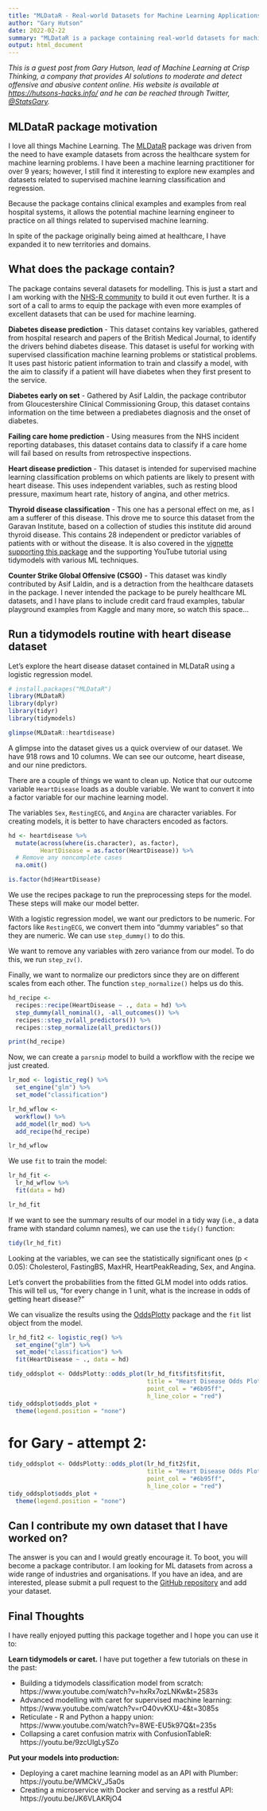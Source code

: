 ```yaml
---
title: "MLDataR - Real-world Datasets for Machine Learning Applications"
author: "Gary Hutson"
date: 2022-02-22
summary: "MLDataR is a package containing real-world datasets for machine learning applications."
output: html_document
---
```


*This is a guest post from Gary Hutson, lead of Machine Learning at Crisp Thinking, a company that provides AI solutions to moderate and detect offensive and abusive content online. His website is available at [https://hutsons-hacks.info/](https://hutsons-hacks.info/) and he can be reached through Twitter, [\@StatsGary](https://twitter.com/StatsGary).*

## MLDataR package motivation

I love all things Machine Learning. The [MLDataR](https://github.com/StatsGary/MLDataR) package was driven from the need to have example datasets from across the healthcare system for machine learning problems. I have been a machine learning practitioner for over 9 years; however, I still find it interesting to explore new examples and datasets related to supervised machine learning classification and regression.

Because the package contains clinical examples and examples from real hospital systems, it allows the potential machine learning engineer to practice on all things related to supervised machine learning. 

In spite of the package originally being aimed at healthcare, I have expanded it to new territories and domains.

## What does the package contain?

The package contains several datasets for modelling. This is just a start and I am working with the [NHS-R community](https://nhsrcommunity.com/) to build it out even further. It is a sort of a call to arms to equip the package with even more examples of excellent datasets that can be used for machine learning. 

**Diabetes disease prediction**  - This dataset contains key variables, gathered from hospital research and papers of the British Medical Journal, to identify the drivers behind diabetes disease. This dataset is useful for working with supervised classification machine learning problems or statistical problems. It uses past historic patient information to train and classify a model, with the aim to classify if a patient will have diabetes when they first present to the service.

**Diabetes early on set** - Gathered by Asif Laldin, the package contributor from Gloucestershire Clinical Commissioning Group, this dataset contains information on the time between a prediabetes diagnosis and the onset of diabetes.

**Failing care home prediction** - Using measures from the NHS incident reporting databases, this dataset contains data to classify if a care home will fail based on results from retrospective inspections.

**Heart disease prediction** - This dataset is intended for supervised machine learning classification problems on which patients are likely to present with heart disease. This uses independent variables, such as resting blood pressure, maximum heart rate, history of angina, and other metrics.

**Thyroid disease classification** - This one has a personal effect on me, as I am a sufferer of this disease. This drove me to source this dataset from the Garavan Institute, based on a collection of studies this institute did around thyroid disease. This contains 28 independent or predictor variables of patients with or without the disease. It is also covered in the [vignette supporting this package](https://cran.r-project.org/web/packages/MLDataR/vignettes/MLDataR.html) and the supporting YouTube tutorial using tidymodels with various ML techniques. 

**Counter Strike Global Offensive (CSGO)** - This dataset was kindly contributed by Asif Laldin, and is a detraction from the healthcare datasets in the package. I never intended the package to be purely healthcare ML datasets, and I have plans to include credit card fraud examples, tabular playground examples from Kaggle and many more, so watch this space...

## Run a tidymodels routine with heart disease dataset

Let's explore the heart disease dataset contained in MLDataR using a logistic regression model.

```r
# install.packages("MLDataR")
library(MLDataR)
library(dplyr)
library(tidyr)
library(tidymodels)

glimpse(MLDataR::heartdisease)
```

A glimpse into the dataset gives us a quick overview of our dataset. We have 918 rows and 10 columns. We can see our outcome, heart disease, and our nine predictors.

There are a couple of things we want to clean up. Notice that our outcome variable `HeartDisease` loads as a double variable. We want to convert it into a factor variable for our machine learning model.

The variables `Sex`, `RestingECG`, and `Angina` are character variables. For creating models, it is better to have characters encoded as factors.

```r
hd <- heartdisease %>%
  mutate(across(where(is.character), as.factor),
         HeartDisease = as.factor(HeartDisease)) %>% 
  # Remove any noncomplete cases
  na.omit()

is.factor(hd$HeartDisease)
```

We use the recipes package to run the preprocessing steps for the model. These steps will make our model better.

With a logistic regression model, we want our predictors to be numeric. For factors like `RestingECG`, we convert them into "dummy variables" so that they are numeric. We can use `step_dummy()` to do this.

We want to remove any variables with zero variance from our model. To do this, we run `step_zv()`.

Finally, we want to normalize our predictors since they are on different scales from each other. The function `step_normalize()` helps us do this.

```r
hd_recipe <-
  recipes::recipe(HeartDisease ~ ., data = hd) %>%
  step_dummy(all_nominal(), -all_outcomes()) %>% 
  recipes::step_zv(all_predictors()) %>% 
  recipes::step_normalize(all_predictors())

print(hd_recipe)
```

Now, we can create a `parsnip` model to build a workflow with the recipe we just created.

```r
lr_mod <- logistic_reg() %>%
  set_engine("glm") %>% 
  set_mode("classification")

lr_hd_wflow <- 
  workflow() %>% 
  add_model(lr_mod) %>% 
  add_recipe(hd_recipe)

lr_hd_wflow
```

We use `fit` to train the model:

```r
lr_hd_fit <- 
  lr_hd_wflow %>% 
  fit(data = hd)

lr_hd_fit
```

If we want to see the summary results of our model in a tidy way (i.e., a data frame with standard column names), we can use the `tidy()` function:

```r
tidy(lr_hd_fit)
```

Looking at the variables, we can see the statistically significant ones (p < 0.05): Cholesterol, FastingBS, MaxHR, HeartPeakReading, Sex, and Angina.

Let's convert the probabilities from the fitted GLM model into odds ratios. This will tell us, "for every change in 1 unit, what is the increase in odds of getting heart disease?"

We can visualize the results using the [OddsPlotty](https://cran.r-project.org/web/packages/OddsPlotty/index.html) package and the `fit` list object from the model.

```r
lr_hd_fit2 <- logistic_reg() %>%
  set_engine("glm") %>% 
  set_mode("classification") %>% 
  fit(HeartDisease ~ ., data = hd)

tidy_oddsplot <- OddsPlotty::odds_plot(lr_hd_fit$fit$fit$fit,
                                       title = "Heart Disease Odds Plot",
                                       point_col = "#6b95ff",
                                       h_line_color = "red")
tidy_oddsplot$odds_plot +
  theme(legend.position = "none")

```

# for Gary - attempt 2:

```r
tidy_oddsplot <- OddsPlotty::odds_plot(lr_hd_fit2$fit,
                                       title = "Heart Disease Odds Plot",
                                       point_col = "#6b95ff",
                                       h_line_color = "red")
tidy_oddsplot$odds_plot +
  theme(legend.position = "none")
```

## Can I contribute my own dataset that I have worked on?

The answer is you can and I would greatly encourage it. To boot, you will become a package contributor. I am looking for ML datasets from across a wide range of industries and organisations. If you have an idea, and are interested, please submit a pull request to the [GitHub repository](https://github.com/StatsGary/MLDataR) and add your dataset.

## Final Thoughts

I have really enjoyed putting this package together and I hope you can use it to:

**Learn tidymodels or caret.** I have put together a few tutorials on these in the past:

* Building a tidymodels classification model from scratch: https://www.youtube.com/watch?v=hxRx7ozLNKw&t=2583s
* Advanced modelling with caret for supervised machine learning: https://www.youtube.com/watch?v=rO40vvKXU-4&t=3085s
* Reticulate - R and Python a happy union: https://www.youtube.com/watch?v=8WE-EU5k97Q&t=235s
* Collapsing a caret confusion matrix with ConfusionTableR: https://youtu.be/9zcUlgLySZo

**Put your models into production:**

* Deploying a caret machine learning model as an API with Plumber: https://youtu.be/WMCkV_J5a0s
* Creating a microservice with Docker and serving as a restful API: https://youtu.be/JK6VLAKRjO4
